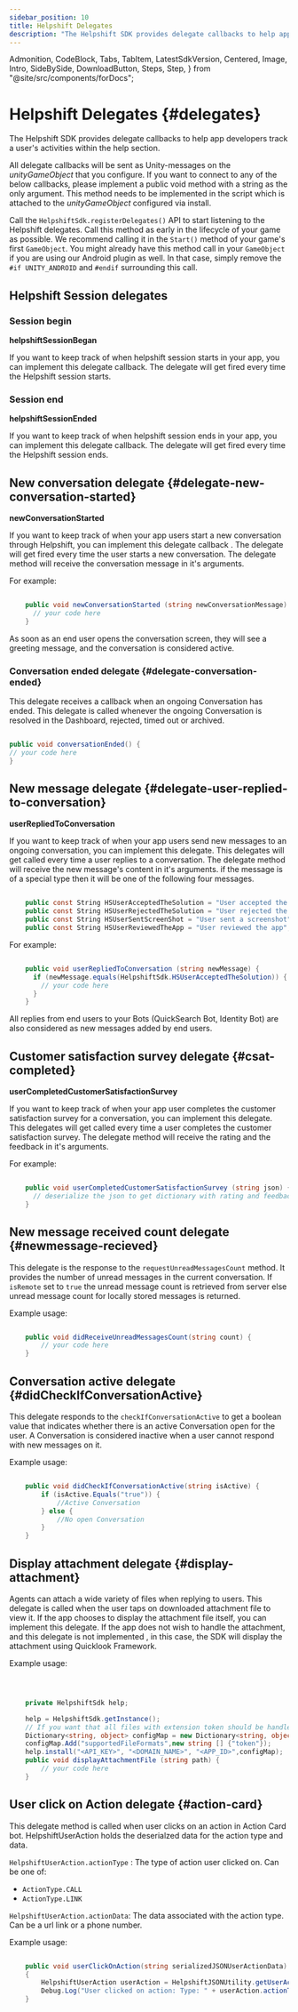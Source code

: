 ```yaml
---
sidebar_position: 10
title: Helpshift Delegates
description: "The Helpshift SDK provides delegate callbacks to help app developers track a user's activities within the help section."
---
```


  Admonition,
  CodeBlock,
  Tabs,
  TabItem,
  LatestSdkVersion,
  Centered,
  Image,
  Intro,
  SideBySide,
  DownloadButton,
  Steps,
  Step,
} from "@site/src/components/forDocs";

# Helpshift Delegates {#delegates}

<Intro>

The Helpshift SDK provides delegate callbacks to help app developers track a user's activities within the help section.

</Intro>

All delegate callbacks will be sent as Unity-messages on the _unityGameObject_ that you configure.
If you want to connect to any of the below callbacks, please implement a public void method with a string as the only argument.
This method needs to be implemented in the script which is attached to the _unityGameObject_ configured via install.

Call the `HelpshiftSdk.registerDelegates()` API to start listening to the Helpshift delegates. Call this method as early in the lifecycle of your game as possible. We recommend calling it in the `Start()` method of your game's first `GameObject`. You might already have this method call in your `GameObject` if you are using our Android plugin as well. In that case, simply remove the `#if UNITY_ANDROID` and `#endif` surrounding this call.

## Helpshift Session delegates

### Session begin

**helpshiftSessionBegan**

If you want to keep track of when helpshift session starts in your app, you can implement this delegate callback. The delegate will get fired every time the Helpshift session starts.

### Session end

**helpshiftSessionEnded**

If you want to keep track of when helpshift session ends in your app, you can implement this delegate callback. The delegate will get fired every time the Helpshift session ends.

## New conversation delegate {#delegate-new-conversation-started}

**newConversationStarted**

If you want to keep track of when your app users start a new conversation through Helpshift, you can implement this delegate callback . The delegate will get fired every time the user starts a new conversation. The delegate method will receive the conversation message in it's arguments.

For example:

```csharp

    public void newConversationStarted (string newConversationMessage) {
      // your code here
    }

```

<Admonition type="info" title="Note">

As soon as an end user opens the conversation screen, they will see a greeting message, and the conversation is considered active.

</Admonition>

### Conversation ended delegate {#delegate-conversation-ended}

This delegate receives a callback when an ongoing Conversation has ended. This delegate is called whenever the ongoing Conversation is resolved in the Dashboard, rejected, timed out or archived.

```csharp

public void conversationEnded() {
// your code here
}

```

## New message delegate {#delegate-user-replied-to-conversation}

**userRepliedToConversation**

If you want to keep track of when your app users send new messages to an ongoing conversation, you can implement this delegate. This delegates will get called every time a user replies to a conversation. The delegate method will receive the new message's content in it's arguments. if the message is of a special type then it will be one of the following four messages.

```csharp

    public const String HSUserAcceptedTheSolution = "User accepted the solution";
    public const String HSUserRejectedTheSolution = "User rejected the solution";
    public const String HSUserSentScreenShot = "User sent a screenshot";
    public const String HSUserReviewedTheApp = "User reviewed the app";

```

For example:

```csharp

    public void userRepliedToConversation (string newMessage) {
      if (newMessage.equals(HelpshiftSdk.HSUserAcceptedTheSolution)) {
        // your code here
      }
    }

```

<Admonition type="info" title="Note">

All replies from end users to your Bots (QuickSearch Bot, Identity Bot) are also considered as new messages added by end users.

</Admonition>

## Customer satisfaction survey delegate {#csat-completed}

**userCompletedCustomerSatisfactionSurvey**

If you want to keep track of when your app user completes the customer satisfaction survey for a conversation, you can implement this delegate. This delegates will get called every time a user completes the customer satisfaction survey. The delegate method will receive the rating and the feedback in it's arguments.

For example:

```csharp

    public void userCompletedCustomerSatisfactionSurvey (string json) {
      // deserialize the json to get dictionary with rating and feedback keys
    }

```

## New message received count delegate {#newmessage-recieved}

This delegate is the response to the `requestUnreadMessagesCount` method. It provides the number of unread messages in the current conversation. If `isRemote` set to `true` the unread message count is retrieved from server else unread message count for locally stored messages is returned.

Example usage:

```csharp

    public void didReceiveUnreadMessagesCount(string count) {
        // your code here
    }

```

## Conversation active delegate {#didCheckIfConversationActive}

This delegate responds to the `checkIfConversationActive` to get a boolean value that indicates whether there is an active Conversation open for the user. A Conversation is considered inactive when a user cannot respond with new messages on it.

Example usage:

```csharp

	public void didCheckIfConversationActive(string isActive) {
		if (isActive.Equals("true")) {
			//Active Conversation
		} else {
			//No open Conversation
		}
	}

```

## Display attachment delegate {#display-attachment}

Agents can attach a wide variety of files when replying to users. This delegate is called when the user taps on downloaded attachment file to view it. If the app chooses to display the attachment file itself, you can implement this delegate.
If the app does not wish to handle the attachment, and this delegate is not implemented , in this case, the SDK will display the attachment using Quicklook Framework.

Example usage:

```csharp



    private HelpshiftSdk help;

    help = HelpshiftSdk.getInstance();
    // If you want that all files with extension token should be handled by your app.
    Dictionary<string, object> configMap = new Dictionary<string, object>();
    configMap.Add("supportedFileFormats",new string [] {"token"});
    help.install("<API_KEY>", "<DOMAIN_NAME>", "<APP_ID>",configMap);
    public void displayAttachmentFile (string path) {
        // your code here
    }

```

## User click on Action delegate {#action-card}

This delegate method is called when user clicks on an action in Action Card bot.
HelpshiftUserAction holds the deserialzed data for the action type and data.

`HelpshiftUserAction.actionType` : The type of action user clicked on. Can be one of:

- `ActionType.CALL`
- `ActionType.LINK`

`HelpshiftUserAction.actionData`: The data associated with the action type. Can be a url link or a phone number.

Example usage:

```csharp

    public void userClickOnAction(string serializedJSONUserActionData)
    {
        HelpshiftUserAction userAction = HelpshiftJSONUtility.getUserActionData(serializedJSONUserActionData);
        Debug.Log("User clicked on action: Type: " + userAction.actionType + ", Data: " + userAction.actionData);
    }
```
